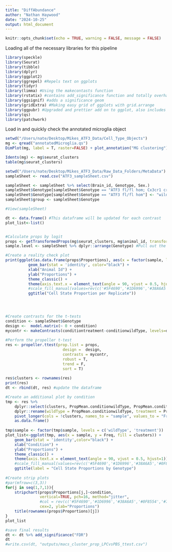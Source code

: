 ```yaml
---
title: "DiffAbundance"
author: "Nathan Haywood"
date: "2024-10-25"
output: html_document
---
```


```r
knitr::opts_chunk$set(echo = TRUE, warning = FALSE, message = FALSE)
```

Loading all of the necessary libraries for this pipeline
```r
library(speckle)
library(Seurat)
library(tibble)
library(dplyr)
library(ggplot2)
library(ggrepel) #Repels text on ggplots 
library(tidyr)
library(limma) #Using the makecontasts function 
library(rstatix) #contains add_significance function and totally overhauals the stats functions 
library(ggsignif) #adds a significance geom 
library(gridExtra) #Making easy grid of ggplots with grid.arrange
library(ggpubr) #Upgraded and prettier add on to ggplot, also includes significance bars 
library(qs)
library(patchwork)
```

Load in and quickly check the annotated microglia object
```r
setwd("/Users/nate/Desktop/Mikes_ATF3_Data/Cell_Type_Objects")
mg <- qread("annotatedMicroglia.qs")
DimPlot(mg, label = T, raster=FALSE) + plot_annotation("MG clustering")

Idents(mg) <- mg$seurat_clusters
table(mg$seurat_clusters)
```


```r
setwd("/Users/nate/Desktop/Mikes_ATF3_Data/Raw_Data_Folders/MetaData")
sampleSheet <- read.csv("ATF3_sampleSheet.csv")

sampleSheet <- sampleSheet %>% select(Brain_id, Genotype, Sex.)
sampleSheet$Genotype[sampleSheet$Genotype == "ATF3 fl/fl hom; Cx3cr1 creER"] <- "treatment"
sampleSheet$Genotype[sampleSheet$Genotype == "ATF3 fl/fl hom"] <- "wildType"
sampleSheet$group <- sampleSheet$Genotype

#View(sampleSheet)
```

```r
dt <- data.frame() #This dataframe will be updated for each contrast 
plot_list<-list()


#Calculate props by logit 
props <- getTransformedProps(mg$seurat_clusters, mg$animal_id, transform="logit")
sample.level <- sampleSheet %>% dplyr::arrange(Genotype) #Pull out the appropriate samples

#Create a reality check plot 
print(ggplot(as.data.frame(props$Proportions), aes(x = factor(sample, levels = sample.level$Brain_id), y = Freq, fill = clusters)) +
          geom_bar(stat = 'identity', color="black") +
          xlab("Animal Id") +
          ylab("Proportions") +
          theme_classic() +
          theme(axis.text.x = element_text(angle = 90, vjust = 0.5, hjust=1)) +
          #scale_fill_manual(values=rev(c('#5F4690','#1D6996','#38A6A5','#0F8554','#73AF48','#EDAD08','#E17C05','#CC503E','#94346E'))) +
          ggtitle("Cell State Proportion per Replicate"))
  



#Create contrasts for the t-tests 
condition <- sampleSheet$Genotype
design <-  model.matrix(~ 0 + condition)
mycontr <- makeContrasts(conditiontreatment-conditionwildType, levels=design) #Use limma's make contrasts function 
  
#Perform the propeller t-test 
res <- propeller.ttest(prop.list = props, 
                         design =  design, 
                         contrasts = mycontr, 
                         robust = T, 
                         trend = F, 
                         sort = T)
  
res$clusters <- rownames(res)
print(res)
dt <- rbind(dt, res) #update the dataframe 
```


```r
#Create an additional plot by condition
tmp <- res %>% 
    dplyr::select(clusters, PropMean.conditionwildType, PropMean.conditiontreatment) %>% 
    dplyr::rename(wildType = PropMean.conditionwildType, treatment = PropMean.conditiontreatment) %>% 
    pivot_longer(cols = !clusters, names_to = "sample", values_to = "Freq") %>% 
    as.data.frame()
  
tmp$sample <- factor(tmp$sample, levels = c('wildType', 'treatment'))
plot_list<-ggplot(tmp, aes(x = sample, y = Freq, fill = clusters)) +
    geom_bar(stat = 'identity',color="black") +
    xlab("Condition") +
    ylab("Proportions") +
    theme_classic() +
    theme(axis.text.x = element_text(angle = 90, vjust = 0.5, hjust=1)) +
    #scale_fill_manual(values=rev(c('#5F4690','#1D6996','#38A6A5','#0F8554','#73AF48','#EDAD08','#E17C05','#CC503E','#94346E'))) +
    ggtitle(label = "Cell State Proportions by Genotype")
  
#Create strip plots 
#par(mfrow=c(3,3))
for(j in seq(1,7,1)){
    stripchart(props$Proportions[j,]~condition,
               vertical=TRUE, pch=16, method="jitter",
               #col = rev(c('#5F4690','#1D6996','#38A6A5','#0F8554','#73AF48','#EDAD08','#E17C05','#CC503E','#94346E')),
               cex=2, ylab="Proportions")
    title(rownames(props$Proportions)[j])
}
plot_list

#save final results
dt <- dt %>% add_significance("FDR")
dt
#write.csv(dt, "outputs/macs_cluster_prop_LPCvsPBS_ttest.csv")
```





